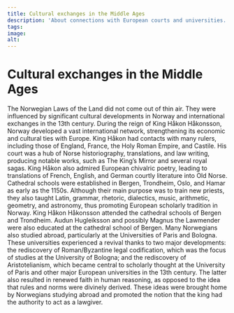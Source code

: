 ```yaml
---
title: Cultural exchanges in the Middle Ages
description: 'About connections with European courts and universities.'
tags:
image: 
alt: 
---
```



# Cultural exchanges in the Middle Ages

<Container stil="initial side">
    The Norwegian Laws of the Land did not come out of thin air. They were influenced by significant cultural developments in Norway and international exchanges in the 13th century. During the reign of King Håkon Håkonsson, Norway developed a vast international network, strengthening its economic and cultural ties with Europe. King Håkon had contacts with many rulers, including those of England, France, the Holy Roman Empire, and Castile. His court was a hub of Norse historiography, translations, and law writing, producing notable works, such as The King’s Mirror and several royal sagas. King Håkon also admired European chivalric poetry, leading to translations of French, English, and German courtly literature into Old Norse. Cathedral schools were established in Bergen, Trondheim, Oslo, and Hamar as early as the 1150s. Although their main purpose was to train new priests, they also taught Latin, grammar, rhetoric, dialectics, music, arithmetic, geometry, and astronomy, thus promoting European scholarly tradition in Norway. King Håkon Håkonsson attended the cathedral schools of Bergen and Trondheim. Audun Hugleiksson and possibly Magnus the Lawmender were also educated at the cathedral school of Bergen. Many Norwegians also studied abroad, particularly at the Universities of Paris and Bologna. These universities experienced a revival thanks to two major developments: the rediscovery of Roman/Byzantine legal codification, which was the focus of studies at the University of Bologna; and the rediscovery of Aristotelianism, which became central to scholarly thought at the University of Paris and other major European universities in the 13th century. The latter also resulted in renewed faith in human reasoning, as opposed to the idea that rules and norms were divinely derived. These ideas were brought home by Norwegians studying abroad and promoted the notion that the king had the authority to act as a lawgiver.
</Container>

<Figure
    image="\images\introduksjon\engelskkeramikk.jpg"
    title="English ceramic jug (Grimston) from the early 14th century, found in the Dominican monastery in Oslo (St Olav monastery). Photo: Cultural History Museum, Oslo."
    alt="English ceramic jug from the early 14th century."
>
</Figure>